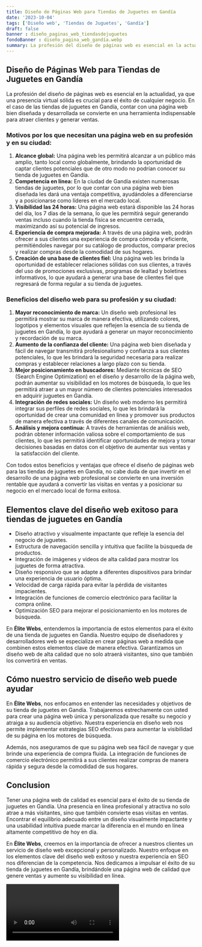 ```yaml
---
title: Diseño de Páginas Web para Tiendas de Juguetes en Gandía
date: '2023-10-04'
tags: ['Diseño web', 'Tiendas de Juguetes', 'Gandía']
draft: false
banner : diseño_paginas_web_tiendasdejuguetes
fondoBanner : diseño_pagina_web_gandía.webp
summary: La profesión del diseño de páginas web es esencial en la actualidad, ya que una presencia virtual sólida es crucial para el éxito de cualquier negocio. En el caso de las tiendas de juguetes en Gandía, contar con una página web bien diseñada y desarrollada se convierte en una herramienta indispensable para atraer clientes y generar ventas. 
---
```


## Diseño de Páginas Web para Tiendas de Juguetes en Gandía

La profesión del diseño de páginas web es esencial en la actualidad, ya que una presencia virtual sólida es crucial para el éxito de cualquier negocio. En el caso de las tiendas de juguetes en Gandía, contar con una página web bien diseñada y desarrollada se convierte en una herramienta indispensable para atraer clientes y generar ventas. 

### Motivos por los que necesitan una página web en su profesión y en su ciudad:

1. **Alcance global:** Una página web les permitirá alcanzar a un público más amplio, tanto local como globalmente, brindando la oportunidad de captar clientes potenciales que de otro modo no podrían conocer su tienda de juguetes en Gandía.
2. **Competencia en línea:** En la ciudad de Gandía existen numerosas tiendas de juguetes, por lo que contar con una página web bien diseñada les dará una ventaja competitiva, ayudándoles a diferenciarse y a posicionarse como líderes en el mercado local.
3. **Visibilidad las 24 horas:** Una página web estará disponible las 24 horas del día, los 7 días de la semana, lo que les permitirá seguir generando ventas incluso cuando la tienda física se encuentre cerrada, maximizando así su potencial de ingresos.
4. **Experiencia de compra mejorada:** A través de una página web, podrán ofrecer a sus clientes una experiencia de compra cómoda y eficiente, permitiéndoles navegar por su catálogo de productos, comparar precios y realizar compras desde la comodidad de sus hogares.
5. **Creación de una base de clientes fiel:** Una página web les brinda la oportunidad de establecer relaciones sólidas con sus clientes, a través del uso de promociones exclusivas, programas de lealtad y boletines informativos, lo que ayudará a generar una base de clientes fiel que regresará de forma regular a su tienda de juguetes.

### Beneficios del diseño web para su profesión y su ciudad:

1. **Mayor reconocimiento de marca:** Un diseño web profesional les permitirá mostrar su marca de manera efectiva, utilizando colores, logotipos y elementos visuales que reflejen la esencia de su tienda de juguetes en Gandía, lo que ayudará a generar un mayor reconocimiento y recordación de su marca.
2. **Aumento de la confianza del cliente:** Una página web bien diseñada y fácil de navegar transmitirá profesionalismo y confianza a sus clientes potenciales, lo que les brindará la seguridad necesaria para realizar compras y establecer relaciones a largo plazo con su tienda.
3. **Mejor posicionamiento en buscadores:** Mediante técnicas de SEO (Search Engine Optimization) en el diseño y desarrollo de la página web, podrán aumentar su visibilidad en los motores de búsqueda, lo que les permitirá atraer a un mayor número de clientes potenciales interesados en adquirir juguetes en Gandía.
4. **Integración de redes sociales:** Un diseño web moderno les permitirá integrar sus perfiles de redes sociales, lo que les brindará la oportunidad de crear una comunidad en línea y promover sus productos de manera efectiva a través de diferentes canales de comunicación.
5. **Análisis y mejora continua:** A través de herramientas de análisis web, podrán obtener información valiosa sobre el comportamiento de sus clientes, lo que les permitirá identificar oportunidades de mejora y tomar decisiones basadas en datos con el objetivo de aumentar sus ventas y la satisfacción del cliente.

Con todos estos beneficios y ventajas que ofrece el diseño de páginas web para las tiendas de juguetes en Gandía, no cabe duda de que invertir en el desarrollo de una página web profesional se convierte en una inversión rentable que ayudará a convertir las visitas en ventas y a posicionar su negocio en el mercado local de forma exitosa.

<GifSeo />

<Cta />

## Elementos clave del diseño web exitoso para tiendas de juguetes en Gandía

- Diseño atractivo y visualmente impactante que refleje la esencia del negocio de juguetes.
- Estructura de navegación sencilla y intuitiva que facilite la búsqueda de productos.
- Integración de imágenes y videos de alta calidad para mostrar los juguetes de forma atractiva.
- Diseño responsivo que se adapte a diferentes dispositivos para brindar una experiencia de usuario óptima.
- Velocidad de carga rápida para evitar la pérdida de visitantes impacientes.
- Integración de funciones de comercio electrónico para facilitar la compra online.
- Optimización SEO para mejorar el posicionamiento en los motores de búsqueda.

En **Élite Webs**, entendemos la importancia de estos elementos para el éxito de una tienda de juguetes en Gandía. Nuestro equipo de diseñadores y desarrolladores web se especializa en crear páginas web a medida que combinen estos elementos clave de manera efectiva. Garantizamos un diseño web de alta calidad que no solo atraerá visitantes, sino que también los convertirá en ventas.

## Cómo nuestro servicio de diseño web puede ayudar

En **Élite Webs**, nos enfocamos en entender las necesidades y objetivos de su tienda de juguetes en Gandía. Trabajaremos estrechamente con usted para crear una página web única y personalizada que resalte su negocio y atraiga a su audiencia objetivo. Nuestra experiencia en diseño web nos permite implementar estrategias SEO efectivas para aumentar la visibilidad de su página en los motores de búsqueda.

Además, nos aseguramos de que su página web sea fácil de navegar y que brinde una experiencia de compra fluida. La integración de funciones de comercio electrónico permitirá a sus clientes realizar compras de manera rápida y segura desde la comodidad de sus hogares.

## Conclusion

Tener una página web de calidad es esencial para el éxito de su tienda de juguetes en Gandía. Una presencia en línea profesional y atractiva no solo atrae a más visitantes, sino que también convierte esas visitas en ventas. Encontrar el equilibrio adecuado entre un diseño visualmente impactante y una usabilidad intuitiva puede marcar la diferencia en el mundo en línea altamente competitivo de hoy en día.

En **Élite Webs**, creemos en la importancia de ofrecer a nuestros clientes un servicio de diseño web excepcional y personalizado. Nuestro enfoque en los elementos clave del diseño web exitoso y nuestra experiencia en SEO nos diferencian de la competencia. Nos dedicamos a impulsar el éxito de su tienda de juguetes en Gandía, brindándole una página web de calidad que genere ventas y aumente su visibilidad en línea.

<Video />

<CtaBot job='Tiendas de Juguetes' city='Gandía'/>

<Gmaps query='Gandía+españa+maps' />